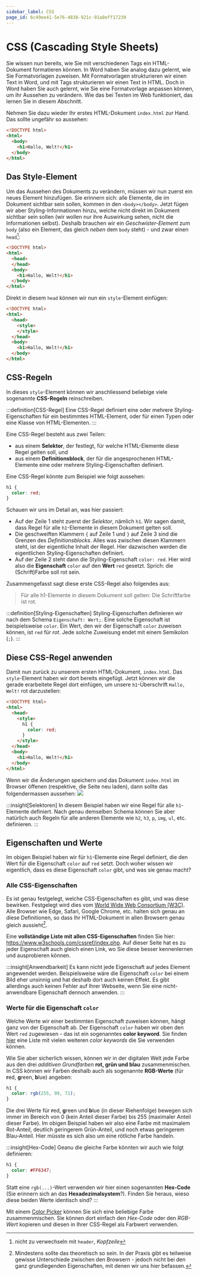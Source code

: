 ```yaml
---
sidebar_label: CSS
page_id: 6c49ee41-5e76-4838-921c-91a8eff17239
---
```



# CSS (Cascading Style Sheets)
Sie wissen nun bereits, wie Sie mit verschiedenen Tags ein HTML-Dokument formatieren können. In Word haben Sie analog dazu gelernt, wie Sie Formatvorlagen zuweisen. Mit Formatvorlagen strukturieren wir einen Text in Word, und mit Tags strukturieren wir einen Text in HTML. Doch in Word haben Sie auch gelernt, wie Sie eine Formatvorlage anpassen können, um ihr Aussehen zu verändern. Wie das bei Texten im Web funktioniert, das lernen Sie in diesem Abschnitt.

Nehmen Sie dazu wieder Ihr erstes HTML-Dokument `index.html` zur Hand. Das sollte ungefähr so aussehen:
```html showLineNumbers
<!DOCTYPE html>
<html>
  <body>
    <h1>Hallo, Welt!</h1>
  </body>
</html>
```

## Das Style-Element
Um das Aussehen des Dokuments zu verändern, müssen wir nun zuerst ein neues Element hinzufügen. Sie erinnern sich: alle Elemente, die im Dokument sichtbar sein sollen, kommen in den `<body></body>`. Jetzt fügen wir aber Styling-Informationen hinzu, welche nicht direkt im Dokument sichtbar sein sollen (wir wollen nur ihre Auswirkung sehen, nicht die Informationen selbst). Deshalb brauchen wir ein _Geschwister-Element_ zum `body` (also ein Element, das gleich _neben_ dem `body` steht) - und zwar einen `head`[^1]:
```html showLineNumbers {3-4}
<!DOCTYPE html>
<html>
  <head>
  </head>
  <body>
    <h1>Hallo, Welt!</h1>
  </body>
</html>
```

Direkt in diesem `head` können wir nun ein `style`-Element einfügen:
```html showLineNumbers {3-6}
<!DOCTYPE html>
<html>
  <head>
    <style>
    </style>
  </head>
  <body>
    <h1>Hallo, Welt!</h1>
  </body>
</html>
```

## CSS-Regeln
In dieses `style`-Element können wir anschliessend beliebige viele sogenannte **CSS-Regeln** reinschreiben.

:::definition[CSS-Regel]
Eine CSS-Regel definiert eine oder mehrere Styling-Eigenschaften für ein bestimmtes HTML-Element, oder für einen Typen oder eine Klasse von HTML-Elementen.
:::

Eine CSS-Regel besteht aus zwei Teilen:
- aus einem **Selektor**, der festlegt, für welche HTML-Elemente diese Regel gelten soll, und
- aus einem **Definitionsblock**, der für die angesprochenen HTML-Elemente eine oder mehrere Styling-Eigenschaften definiert.

Eine CSS-Regel könnte zum Beispiel wie folgt aussehen:

```css showLineNumbers
h1 {
  color: red;
}
```

Schauen wir uns im Detail an, was hier passiert:
- Auf der Zeile 1 steht zuerst der _Selektor_, nämlich `h1`. Wir sagen damit, dass Regel für alle `h1`-Elemente in diesem Dokument gelten soll.
- Die geschweiften Klammern `{` auf Zeile 1 und `}` auf Zeile 3 sind die Grenzen des _Definitionsblocks_. Alles was zwischen diesen Klammern steht, ist der eigentliche Inhalt der Regel. Hier dazwischen werden die eigentlichen Styling-Eigenschaften definiert.
- Auf der Zeile 2 steht dann die Styling-Eigenschaft `color: red`. Hier wird also die **Eigenschaft** `color` auf den **Wert** `red` gesetzt. Sprich: die (Schrift)Farbe soll rot sein.

Zusammengefasst sagt diese erste CSS-Regel also folgendes aus:
> Für alle h1-Elemente in diesem Dokument soll gelten: Die Schriftfarbe ist rot.

:::definition[Styling-Eigenschaften]
Styling-Eigenschaften definieren wir nach dem Schema `Eigenschaft: Wert;`. Eine solche Eigenschaft ist beispielsweise `color`. Ein Wert, den wir der Eigenschaft `color` zuweisen können, ist `red` für _rot_. Jede solche Zuweisung endet mit einem Semikolon (`;`).
:::

## Diese CSS-Regel anwenden
Damit nun zurück zu unserem ersten HTML-Dokument, `index.html`. Das `style`-Element haben wir dort bereits eingefügt. Jetzt können wir die gerade erarbeitete Regel dort einfügen, um unsere `h1`-Überschrift `Hallo, Welt!` rot darzustellen:
```html showLineNumbers {5-7}
<!DOCTYPE html>
<html>
  <head>
    <style>
      h1 {
        color: red;
      }
    </style>
  </head>
  <body>
    <h1>Hallo, Welt!</h1>
  </body>
</html>
```

Wenn wir die Änderungen speichern und das Dokument `index.html` im Browser öffenen (respektive, die Seite neu laden), dann sollte das folgendermassen aussehen:
<BrowserWindow url="C:\Benutzer\silas\Webseite\index.html">
  ![](img/hallo-welt-mit-styling.png)
</BrowserWindow>

:::insight[Selektoren]
In diesem Beispiel haben wir eine Regel für alle `h1`-Elemente definiert. Nach genau demselben Schema können Sie aber natürlich auch Regeln für alle anderen Elemente wie `h2`, `h3`, `p`, `img`, `ul`, etc. definieren.
:::

## Eigenschaften und Werte
Im obigen Beispiel haben wir für `h1`-Elemente eine Regel definiert, die den Wert für die Eigenschaft `color` auf `red` setzt. Doch woher wissen wir eigentlich, dass es diese Eigenschaft `color` gibt, und was sie genau macht?

### Alle CSS-Eigenschaften
Es ist genau festgelegt, welche CSS-Eigenschaften es gibt, und was diese bewirken. Festgelegt wird dies vom [World Wide Web Consortium (W3C)](https://www.w3.org/). Alle Browser wie Edge, Safari, Google Chrome, etc. halten sich genau an diese Definitionen, so dass Ihr HTML-Dokument in allen Browsern genau gleich aussieht[^2].

Eine **vollständige Liste mit allen CSS-Eigenschaften** finden Sie hier: https://www.w3schools.com/cssref/index.php. Auf dieser Seite hat es zu jeder Eigenschaft auch gleich einen Link, wo Sie diese besser kennenlernen und ausprobieren können.

:::insight[Anwendbarkeit]
Es kann nicht jede Eigenschaft auf jedes Element angewendet werden. Beispielsweise wäre die Eigenschaft `color` bei einem Bild eher unsinnig und hat deshalb dort auch keinen Effekt. Es gibt allerdings auch keinen Fehler auf Ihrer Webseite, wenn Sie eine nicht-anwendbare Eigenschaft dennoch anwenden.
:::

### Werte für die Eigenschaft `color`
Welche Werte wir einer bestimmten Eigenschaft zuweisen können, hängt ganz von der Eigenschaft ab. Der Eigenschaft `color` haben wir oben den Wert `red` zugewiesen - das ist ein sogenanntes **color keyword**. Sie finden [hier](https://www.w3schools.com/cssref/css_colors.php) eine Liste mit vielen weiteren _color keywords_ die Sie verwenden können.

Wie Sie aber sicherlich wissen, können wir in der digitalen Welt jede Farbe aus den drei _additiven Grundfarben_ **rot, grün und blau** zusammenmischen. In CSS können wir Farben deshalb auch als sogenannte **RGB-Werte** (für **r**ed, **g**reen, **b**lue) angeben:

```css showLineNumbers
h1 {
  color: rgb(255, 99, 71);
}
```

Die drei Werte für **r**ed, **g**reen und **b**lue (in dieser Riehenfolge) bewegen sich immer im Bereich von $0$ (kein Anteil dieser Farbe) bis $255$ (maximaler Anteil dieser Farbe). Im obigen Beispiel haben wir also eine Farbe mit maximalem Rot-Anteil, deutlich geringerem Grün-Anteil, und noch etwas geringerem Blau-Anteil. Hier müsste es sich also um eine rötliche Farbe handeln.

:::insight[Hex-Code]
Geanu die gleiche Farbe könnten wir auch wie folgt definieren:
```css showLineNumbers
h1 {
  color: #FF6347;
}
```

Statt eine `rgb(...)`-Wert verwenden wir hier einen sogenannten **Hex-Code** (Sie erinnern sich an das **Hexadezimalsystem**?). Finden Sie heraus, wieso diese beiden Werte identisch sind?
:::

Mit einem [Color Picker](https://htmlcolorcodes.com/color-picker/) können Sie sich eine beliebige Farbe zusammenmischen. Sie können dort einfach den _Hex-Code_ oder den _RGB-Wert_ kopieren und diesen in Ihrer CSS-Regel als Farbwert verwenden.

[^1]: nicht zu verwechseln mit `header`, _Kopfzeile_
[^2]: Mindestens sollte das theoretisch so sein. In der Praxis gibt es teilweise gewisse Unterschiede zwischen den Browsern - jedoch nicht bei den ganz grundlegenden Eigenschaften, mit denen wir uns hier befassen.
